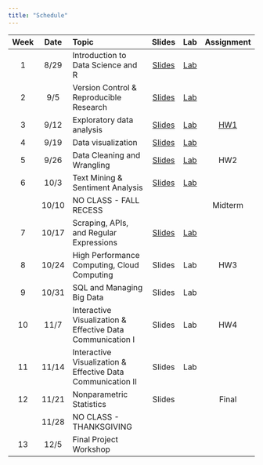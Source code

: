 ```yaml
---
title: "Schedule"
---
```


| Week | Date | Topic | Slides | Lab | Assignment |
|:--:|:---:|:-----------------------|:--:|:--:|:--:|
| 1 | 8/29 | Introduction to Data Science and R | [Slides](slides/week01.qmd) | [Lab](labs/lab1.qmd) |  |
| 2 | 9/5 | Version Control & Reproducible Research | [Slides](slides/week02.qmd) | [Lab](labs/lab2.qmd) |  |
| 3 | 9/12 | Exploratory data analysis | [Slides](slides/week03.qmd) | [Lab](labs/lab3.qmd) | [HW1](assignments/hw1.qmd) |
| 4 | 9/19 | Data visualization	 | [Slides](slides/week04.qmd) | [Lab](labs/lab4.qmd) |  |
| 5 | 9/26 | Data Cleaning and Wrangling	 | [Slides](slides/week05.qmd) | [Lab](labs/lab5.qmd) | HW2 |
| 6 | 10/3 | Text Mining & Sentiment Analysis	 | [Slides](slides/week06.qmd) | [Lab](labs/lab6.qmd) |  |
|   | 10/10 | NO CLASS - FALL RECESS	 |  |  | Midterm |
| 7 | 10/17 | Scraping, APIs, and Regular Expressions	 | [Slides](slides/week07.qmd) | [Lab](labs/lab7.qmd) |  |
| 8 | 10/24 | High Performance Computing, Cloud Computing	 | Slides | Lab | HW3 |
| 9 | 10/31 | SQL and Managing Big Data	 | Slides | Lab |  |
| 10 | 11/7 | Interactive Visualization & Effective Data Communication I	 | Slides | Lab | HW4 |
| 11 | 11/14 | Interactive Visualization & Effective Data Communication II	 | Slides | Lab |  |
| 12 | 11/21 | Nonparametric Statistics	 | Slides |  | Final |
|    | 11/28 | NO CLASS - THANKSGIVING	 |  |  |  |
| 13 | 12/5 | Final Project Workshop	 |  |  |  |

